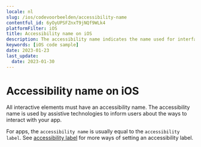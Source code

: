```yaml
---
locale: nl
slug: /ios/codevoorbeelden/accessibility-name
contentful_id: 6yOyUPSFZnxT9jNQf9WLk4
platformFilter: iOS
title: Accessibility name on iOS
description: The accessibility name indicates the name used for interface elements by assistive technologies.
keywords: [iOS code sample]
date: 2023-01-23
last_update:
  date: 2023-01-30
---
```


# Accessibility name on iOS

All interactive elements must have an accessibility name. The accessibility name is used by assistive technologies to inform users about the ways to interact with your app.

For apps, the `accessibility name` is usually equal to the `accessibility label`. See [accessibility label](https://github.com/appt-org/accessibility-code-examples/blob/main/accessibility-label.md) for more ways of setting an accessibility label.

<CodeSample id="accessibility-name" locale="nl" platform="ios"/>
